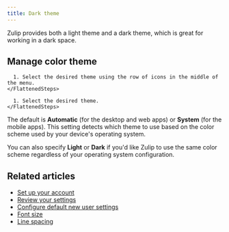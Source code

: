 ```yaml
---
title: Dark theme
---
```




Zulip provides both a light theme and a dark theme, which is great
for working in a dark space.

## Manage color theme

<Tabs>
  <TabItem label="Desktop/Web">
    <FlattenedSteps>
      <PersonalMenu />

      1. Select the desired theme using the row of icons in the middle of the menu.
    </FlattenedSteps>
  </TabItem>

  <TabItem label="Mobile">
    <FlattenedSteps>
      <MobileSettings />

      1. Select the desired theme.
    </FlattenedSteps>
  </TabItem>
</Tabs>

The default is **Automatic** (for the desktop and web apps) or **System** (for the
mobile apps). This setting detects which theme to use based on the color scheme
used by your device's operating system.

You can also specify **Light** or **Dark** if you'd like Zulip to use the same
color scheme regardless of your operating system configuration.

## Related articles

* [Set up your account](/help/set-up-your-account)
* [Review your settings](/help/review-your-settings)
* [Configure default new user settings](/help/configure-default-new-user-settings)
* [Font size](/help/font-size)
* [Line spacing](/help/line-spacing)
